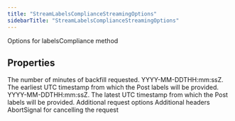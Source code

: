 ```yaml
---
title: "StreamLabelsComplianceStreamingOptions"
sidebarTitle: "StreamLabelsComplianceStreamingOptions"
---
```


Options for labelsCompliance method

## Properties

<ParamField name="backfillMinutes" type="number">
The number of minutes of backfill requested.

</ParamField>

<ParamField name="startTime" type="string">
YYYY-MM-DDTHH:mm:ssZ. The earliest UTC timestamp from which the Post labels will be provided.

</ParamField>

<ParamField name="endTime" type="string">
YYYY-MM-DDTHH:mm:ssZ. The latest UTC timestamp from which the Post labels will be provided.

</ParamField>

<ParamField name="requestOptions" type="RequestOptions">
Additional request options

</ParamField>

<ParamField name="headers" type="Record&lt;string, string&gt;">
Additional headers

</ParamField>

<ParamField name="signal" type="AbortSignal">
AbortSignal for cancelling the request

</ParamField>
